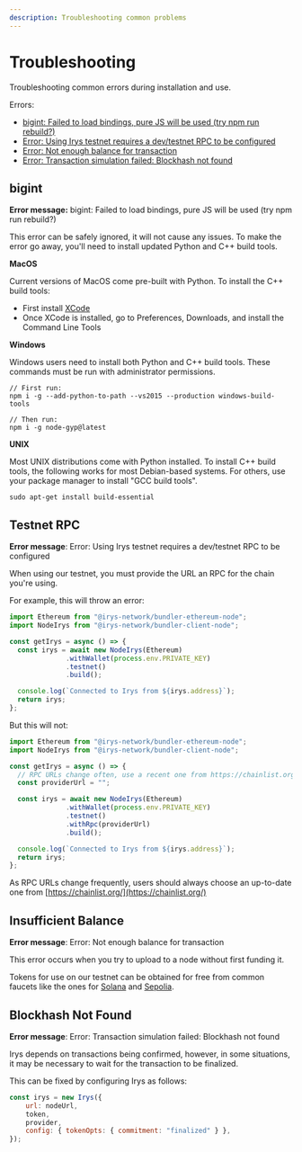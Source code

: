 ```yaml
---
description: Troubleshooting common problems
---
```


# Troubleshooting

Troubleshooting common errors during installation and use.

Errors:

- [bigint: Failed to load bindings, pure JS will be used (try npm run rebuild?)](#bigint)
- [Error: Using Irys testnet requires a dev/testnet RPC to be configured](#testnet-rpc)
- [Error: Not enough balance for transaction](#insufficient-balance)
- [Error: Transaction simulation failed: Blockhash not found](#blockhash-not-found)

## bigint

**Error message:** bigint: Failed to load bindings, pure JS will be used (try npm run rebuild?)

This error can be safely ignored, it will not cause any issues. To make the error go away, you'll need to install updated Python and C++ build tools.

**MacOS**

Current versions of MacOS come pre-built with Python. To install the C++ build tools:

- First install [XCode](https://developer.apple.com/xcode/download/)
- Once XCode is installed, go to Preferences, Downloads, and install the Command Line Tools

**Windows**

Windows users need to install both Python and C++ build tools. These commands must be run with administrator permissions.

```console
// First run:
npm i -g --add-python-to-path --vs2015 --production windows-build-tools

// Then run:
npm i -g node-gyp@latest
```

**UNIX**

Most UNIX distributions come with Python installed. To install C++ build tools, the following works for most Debian-based systems. For others, use your package manager to install "GCC build tools".

```console
sudo apt-get install build-essential
```

## Testnet RPC

**Error message**: Error: Using Irys testnet requires a dev/testnet RPC to be configured

When using our testnet, you must provide the URL an RPC for the chain you're using.

For example, this will throw an error:

```ts
import Ethereum from "@irys-network/bundler-ethereum-node";
import NodeIrys from "@irys-network/bundler-client-node";

const getIrys = async () => {
  const irys = await new NodeIrys(Ethereum)
              .withWallet(process.env.PRIVATE_KEY)
              .testnet()
              .build();

  console.log(`Connected to Irys from ${irys.address}`);
  return irys;
};
```

But this will not:

```ts
import Ethereum from "@irys-network/bundler-ethereum-node";
import NodeIrys from "@irys-network/bundler-client-node";

const getIrys = async () => {
  // RPC URLs change often, use a recent one from https://chainlist.org/
  const providerUrl = "";

  const irys = await new NodeIrys(Ethereum)
              .withWallet(process.env.PRIVATE_KEY)
              .testnet()
              .withRpc(providerUrl)
              .build();

  console.log(`Connected to Irys from ${irys.address}`);
  return irys;
};
```

As RPC URLs change frequently, users should always choose an up-to-date one from [https://chainlist.org/](https://chainlist.org/)

## Insufficient Balance

**Error message**: Error: Not enough balance for transaction

This error occurs when you try to upload to a node without first funding it. 

Tokens for use on our testnet can be obtained for free from common faucets like the ones for [Solana](https://faucet.solana.com/) and [Sepolia](https://sepoliafaucet.com/).

## Blockhash Not Found

**Error message**: Error: Transaction simulation failed: Blockhash not found

Irys depends on transactions being confirmed, however, in some situations, it may be necessary to wait for the transaction to be finalized.

This can be fixed by configuring Irys as follows:

```js
const irys = new Irys({
	url: nodeUrl,
	token,
	provider,
	config: { tokenOpts: { commitment: "finalized" } },
});
```
